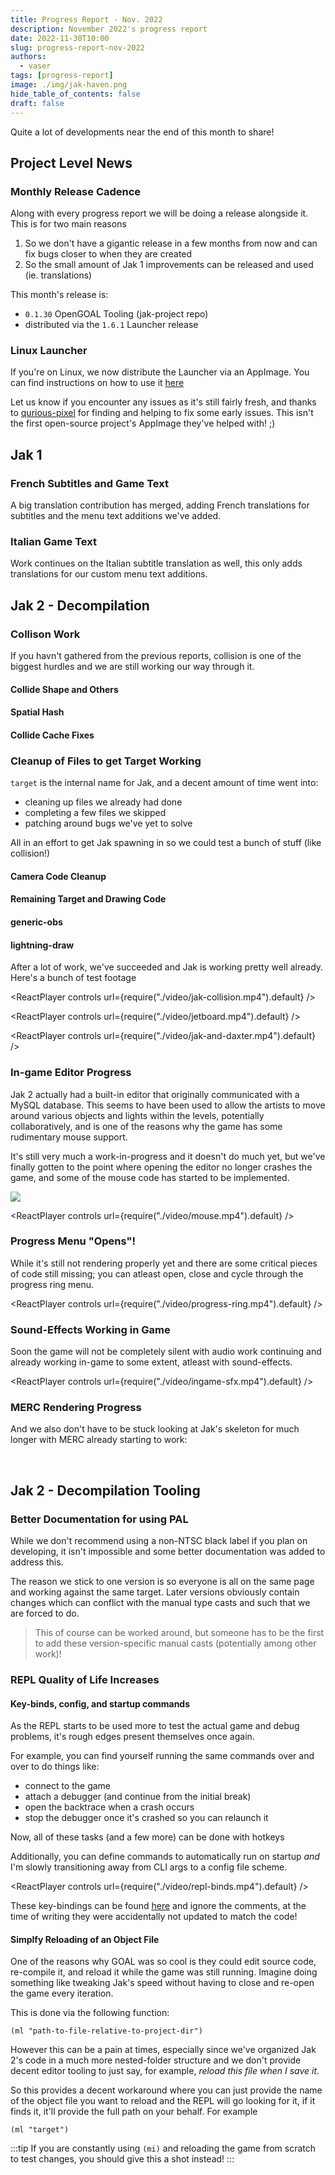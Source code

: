 ```yaml
---
title: Progress Report - Nov. 2022
description: November 2022's progress report
date: 2022-11-30T10:00
slug: progress-report-nov-2022
authors:
  - vaser
tags: [progress-report]
image: ./img/jak-haven.png
hide_table_of_contents: false
draft: false
---
```


<head>
  <meta name="twitter:card" content="summary_large_image" />
</head>

Quite a lot of developments near the end of this month to share!

<!--truncate-->

## Project Level News

### Monthly Release Cadence

Along with every progress report we will be doing a release alongside it. This is for two main reasons
1. So we don't have a gigantic release in a few months from now and can fix bugs closer to when they are created
2. So the small amount of Jak 1 improvements can be released and used (ie. translations)

This month's release is:
- `0.1.30` OpenGOAL Tooling (jak-project repo)
- distributed via the `1.6.1` Launcher release

### Linux Launcher

If you're on Linux, we now distribute the Launcher via an AppImage.  You can find instructions on how to use it [here](/docs/usage/installation/)

Let us know if you encounter any issues as it's still fairly fresh, and thanks to [qurious-pixel](https://github.com/open-goal/launcher/pull/61) for finding and helping to fix some early issues.  This isn't the first open-source project's AppImage they've helped with! ;)

## Jak 1

### French Subtitles and Game Text <PRLink href="https://github.com/open-goal/jak-project/pull/2024"/>

A big translation contribution has merged, adding French translations for subtitles and the menu text additions we've added.

### Italian Game Text <PRLink href="https://github.com/open-goal/jak-project/pull/2037"/>

Work continues on the Italian subtitle translation as well, this only adds translations for our custom menu text additions.

## Jak 2 - Decompilation

### Collison Work

If you havn't gathered from the previous reports, collision is one of the biggest hurdles and we are still working our way through it.

#### Collide Shape and Others <PRLink href="https://github.com/open-goal/jak-project/pull/2008"/>

#### Spatial Hash <PRLink href="https://github.com/open-goal/jak-project/pull/2009"/>

#### Collide Cache Fixes <PRLink href="https://github.com/open-goal/jak-project/pull/2031"/>

### Cleanup of Files to get Target Working

`target` is the internal name for Jak, and a decent amount of time went into:
- cleaning up files we already had done
- completing a few files we skipped
- patching around bugs we've yet to solve

All in an effort to get Jak spawning in so we could test a bunch of stuff (like collision!)

#### Camera Code Cleanup <PRLink href="https://github.com/open-goal/jak-project/pull/2010"/>

#### Remaining Target and Drawing Code <PRLink href="https://github.com/open-goal/jak-project/pull/2012"/> <PRLink href="https://github.com/open-goal/jak-project/pull/2017"/> <PRLink href="https://github.com/open-goal/jak-project/pull/2026"/> <PRLink href="https://github.com/open-goal/jak-project/pull/2021"/> <PRLink href="https://github.com/open-goal/jak-project/pull/2027"/> <PRLink href="https://github.com/open-goal/jak-project/pull/2034"/>

#### generic-obs <PRLink href="https://github.com/open-goal/jak-project/pull/2013"/>

#### lightning-draw <PRLink href="https://github.com/open-goal/jak-project/pull/2019"/>

After a lot of work, we've succeeded and Jak is working pretty well already. Here's a bunch of test footage

<ReactPlayer controls url={require("./video/jak-collision.mp4").default} />

<ReactPlayer controls url={require("./video/jetboard.mp4").default} />

<ReactPlayer controls url={require("./video/jak-and-daxter.mp4").default} />

### In-game Editor Progress <PRLink href="https://github.com/open-goal/jak-project/pull/2029"/>

Jak 2 actually had a built-in editor that originally communicated with a MySQL database.  This seems to have been used to allow the artists to move around various objects and lights within the levels, potentially collaboratively, and is one of the reasons why the game has some rudimentary mouse support.

It's still very much a work-in-progress and it doesn't do much yet, but we've finally gotten to the point where opening the editor no longer crashes the game, and some of the mouse code has started to be implemented.

![](./img/editor.png)

<ReactPlayer controls url={require("./video/mouse.mp4").default} />

### Progress Menu "Opens"! <PRLink href="https://github.com/open-goal/jak-project/pull/2035"/>

While it's still not rendering properly yet and there are some critical pieces of code still missing; you can atleast open, close and cycle through the progress ring menu.

<ReactPlayer controls url={require("./video/progress-ring.mp4").default} />

### Sound-Effects Working in Game <PRLink href="https://github.com/open-goal/jak-project/pull/1991"/>

Soon the game will not be completely silent with audio work continuing and already working in-game to some extent, atleast with sound-effects.

<ReactPlayer controls url={require("./video/ingame-sfx.mp4").default} />

### MERC Rendering Progress

And we also don't have to be stuck looking at Jak's skeleton for much longer with MERC already starting to work:

<ReactPlayer controls url="https://www.youtube.com/watch?v=P55uBaoWXfA" />
<br/>

## Jak 2 - Decompilation Tooling

### Better Documentation for using PAL <PRLink href="https://github.com/open-goal/jak-project/pull/1995"/>

While we don't recommend using a non-NTSC black label if you plan on developing, it isn't impossible and some better documentation was added to address this.

The reason we stick to one version is so everyone is all on the same page and working against the same target.  Later versions obviously contain changes which can conflict with the manual type casts and such that we are forced to do.

> This of course can be worked around, but someone has to be the first to add these version-specific manual casts (potentially among other work)!

### REPL Quality of Life Increases

#### Key-binds, config, and startup commands <PRLink href="https://github.com/open-goal/jak-project/pull/2030"/>

As the REPL starts to be used more to test the actual game and debug problems, it's rough edges present themselves once again.

For example, you can find yourself running the same commands over and over to do things like:
- connect to the game
- attach a debugger (and continue from the initial break)
- open the backtrace when a crash occurs
- stop the debugger once it's crashed so you can relaunch it

Now, all of these tasks (and a few more) can be done with hotkeys

Additionally, you can define commands to automatically run on startup _and_ I'm slowly transitioning away from CLI args to a config file scheme.

<ReactPlayer controls url={require("./video/repl-binds.mp4").default} />

These key-bindings can be found [here](https://github.com/open-goal/jak-project/blob/master/common/goos/ReplUtils.cpp#L147) and ignore the comments, at the time of writing they were accidentally not updated to match the code!

#### Simplfy Reloading of an Object File <PRLink href="https://github.com/open-goal/jak-project/pull/2036"/>

One of the reasons why GOAL was so cool is they could edit source code, re-compile it, and reload it while the game was still running.  Imagine doing something like tweaking Jak's speed without having to close and re-open the game every iteration.

This is done via the following function:

```opengoal
(ml "path-to-file-relative-to-project-dir")
```

However this can be a pain at times, especially since we've organized Jak 2's code in a much more nested-folder structure and we don't provide decent editor tooling to just say, for example, _reload this file when I save it_.

So this provides a decent workaround where you can just provide the name of the object file you want to reload and the REPL will go looking for it, if it finds it, it'll provide the full path on your behalf.  For example

```opengoal
(ml "target")
```

:::tip
If you are constantly using `(mi)` and reloading the game from scratch to test changes, you should give this a shot instead!
:::
